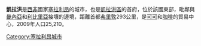 {{Infobox settlement
<!--See the Table at Infobox settlement for all fields and descriptions of usage-->
<!-- Basic info  ---------------->
|official_name          = 
|other_name             = 凱拉洪
|native_name            =  <!-- for cities whose native name is not in English -->
|nickname               = 
|settlement_type        = <!--For Town or Village (Leave blank for the default City)-->
|motto                  =
<!-- images and maps  ----------->
|image_skyline          = Kailahun Government Hospital.jpg 
|imagesize              = 350px
|image_caption          = 
|image_flag             = 
|flag_size              =
|image_seal             = 
|seal_size              =
|image_shield           = 
|shield_size            =
|image_blank_emblem     = 
|blank_emblem_type      =
|blank_emblem_size      =
|image_map              = CIASierraLeoneKailahun.jpg
|mapsize                = 
|map_caption            = 
|image_map1             = 
|mapsize1               = 
|map_caption1           = 
|image_dot_map          =
|dot_mapsize            =
|dot_map_caption        =
|dot_x =  |dot_y =
|pushpin_map            = 
|pushpin_label_position =bottom
|pushpin_map_caption    =
<!-- Location ------------------>
|coordinates_region     = SL
|subdivision_type       = 國家
|subdivision_name       = {{flag|Sierra Leone}}
|subdivision_type1      = 區
|subdivision_name1      = [[凱拉洪區|凱拉洪區]]
|subdivision_type2      = 
|subdivision_name2      = 
|subdivision_type3      = 
|subdivision_name3      = 
|subdivision_type4      = 
|subdivision_name4      =
<!-- Politics ----------------->
|government_footnotes   =
|government_type        = 
|leader_title =  
|leader_name = 
|leader_title1          =  
|leader_name1           = 
|leader_title2          =
|leader_name2           =
|leader_title3          =
|leader_name3           =
|leader_title4          =
|leader_name4           =
|established_title      =  <!-- Settled -->
|established_date       = 
|established_title2     =  <!-- Incorporated (town) -->
|established_date2      = 
|established_title3     =  <!-- Incorporated (city) -->
|established_date3      =
<!-- Area    --------------------->
|area_magnitude         = 
|unit_pref                =Imperial <!--Enter: Imperial, if Imperial (metric) is desired-->
|area_footnotes           =
|area_total_km2           = 
|area_land_km2            = <!--See table @ Template:Infobox settlement for details on automatic unit conversion-->
|area_water_km2           =
|area_total_sq_mi         =
|area_land_sq_mi          =
|area_water_sq_mi         =
|area_water_percent       =
|area_urban_km2           =
|area_urban_sq_mi         =
|area_metro_km2           =
|area_metro_sq_mi         =
|area_blank1_title        =
|area_blank1_km2          =
|area_blank1_sq_mi        =
<!-- Population   ----------------------->
|population_as_of               =2009
|population_footnotes           =
|population_note                =
|population_total               = 25,210
|population_density_km2         =
|population_density_sq_mi       =
|population_metro               =
|population_density_metro_km2   =
|population_density_metro_sq_mi =
|population_urban               =
|population_density_urban_km2   =
|population_density_urban_sq_mi =
|population_blank1_title        =Ethnicities
|population_blank1              =
|population_blank2_title        =Religions
|population_blank2              =
|population_density_blank1_km2 =   
|population_density_blank1_sq_mi =
<!-- General information  --------------->
|timezone               = [[格林威治時間|格林威治時間]]
|utc_offset             = 0
|timezone_DST           = 
|utc_offset_DST         = 
|latd=8 |latm=16|lats=38 |latNS=N
|longd=10|longm=34|longs=26|longEW=W
|elevation_footnotes    =  <!--for references: use <ref> tags-->
|elevation_m            = 
|elevation_ft           =
<!-- Area/postal codes & others -------->
|postal_code_type       =  <!-- enter ZIP code, Postcode, Post code, Postal code... -->
|postal_code            =
|area_code              =
|blank_name             =
|blank_info             =
|blank1_name            =
|blank1_info            =
|website                = 
|footnotes              = 
}}

'''凱拉洪'''是[[西非|西非]]國家[[塞拉利昂|塞拉利昂]]的城市，也是[[凱拉洪區|凱拉洪區]]的首府，位於該國東部，毗鄰與[[畿內亞|畿內亞]]和[[利比里亞|利比里亞]]接壤的邊境，距離首都[[弗里敦|弗里敦]]293公里，是[[可可|可可]]和[[咖啡|咖啡]]的貿易中心，2009年人口25,210。

{{coord|8|16|38|N|10|34|26|W|region:SL-E_type:city(16000)|display=title}}


[[Category:塞拉利昂城市|Category:塞拉利昂城市]]
